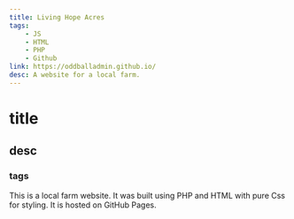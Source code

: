 ```yaml
---
title: Living Hope Acres
tags: 
    - JS
    - HTML
    - PHP
    - Github
link: https://oddballadmin.github.io/
desc: A website for a local farm.
---
```

# title
## desc
### tags
This is a local farm website. It was built using PHP and HTML with pure Css for styling.  It is hosted on GitHub Pages.
